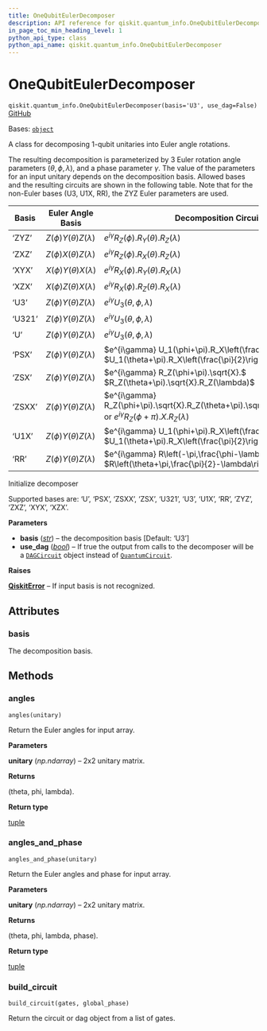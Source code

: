 ```yaml
---
title: OneQubitEulerDecomposer
description: API reference for qiskit.quantum_info.OneQubitEulerDecomposer
in_page_toc_min_heading_level: 1
python_api_type: class
python_api_name: qiskit.quantum_info.OneQubitEulerDecomposer
---
```


# OneQubitEulerDecomposer

<span id="qiskit.quantum_info.OneQubitEulerDecomposer" />

`qiskit.quantum_info.OneQubitEulerDecomposer(basis='U3', use_dag=False)` [GitHub](https://github.com/qiskit/qiskit/tree/stable/0.25/qiskit/quantum_info/synthesis/one_qubit_decompose.py "view source code")

Bases: [`object`](https://docs.python.org/3/library/functions.html#object "(in Python v3.12)")

A class for decomposing 1-qubit unitaries into Euler angle rotations.

The resulting decomposition is parameterized by 3 Euler rotation angle parameters $(\theta, \phi, \lambda)$, and a phase parameter $\gamma$. The value of the parameters for an input unitary depends on the decomposition basis. Allowed bases and the resulting circuits are shown in the following table. Note that for the non-Euler bases (U3, U1X, RR), the ZYZ Euler parameters are used.

| Basis  | Euler Angle Basis              | Decomposition Circuit                                                                                                    |
| ------ | ------------------------------ | ------------------------------------------------------------------------------------------------------------------------ |
| ‘ZYZ’  | $Z(\phi) Y(\theta) Z(\lambda)$ | $e^{i\gamma} R_Z(\phi).R_Y(\theta).R_Z(\lambda)$                                                                         |
| ‘ZXZ’  | $Z(\phi) X(\theta) Z(\lambda)$ | $e^{i\gamma} R_Z(\phi).R_X(\theta).R_Z(\lambda)$                                                                         |
| ‘XYX’  | $X(\phi) Y(\theta) X(\lambda)$ | $e^{i\gamma} R_X(\phi).R_Y(\theta).R_X(\lambda)$                                                                         |
| ‘XZX’  | $X(\phi) Z(\theta) X(\lambda)$ | $e^{i\gamma} R_X(\phi).R_Z(\theta).R_X(\lambda)$                                                                         |
| ‘U3’   | $Z(\phi) Y(\theta) Z(\lambda)$ | $e^{i\gamma} U_3(\theta,\phi,\lambda)$                                                                                   |
| ‘U321’ | $Z(\phi) Y(\theta) Z(\lambda)$ | $e^{i\gamma} U_3(\theta,\phi,\lambda)$                                                                                   |
| ‘U’    | $Z(\phi) Y(\theta) Z(\lambda)$ | $e^{i\gamma} U_3(\theta,\phi,\lambda)$                                                                                   |
| ‘PSX’  | $Z(\phi) Y(\theta) Z(\lambda)$ | $e^{i\gamma} U_1(\phi+\pi).R_X\left(\frac{\pi}{2}\right).$ $U_1(\theta+\pi).R_X\left(\frac{\pi}{2}\right).U_1(\lambda)$  |
| ‘ZSX’  | $Z(\phi) Y(\theta) Z(\lambda)$ | $e^{i\gamma} R_Z(\phi+\pi).\sqrt{X}.$ $R_Z(\theta+\pi).\sqrt{X}.R_Z(\lambda)$                                            |
| ‘ZSXX’ | $Z(\phi) Y(\theta) Z(\lambda)$ | $e^{i\gamma} R_Z(\phi+\pi).\sqrt{X}.R_Z(\theta+\pi).\sqrt{X}.R_Z(\lambda)$ or $e^{i\gamma} R_Z(\phi+\pi).X.R_Z(\lambda)$ |
| ‘U1X’  | $Z(\phi) Y(\theta) Z(\lambda)$ | $e^{i\gamma} U_1(\phi+\pi).R_X\left(\frac{\pi}{2}\right).$ $U_1(\theta+\pi).R_X\left(\frac{\pi}{2}\right).U_1(\lambda)$  |
| ‘RR’   | $Z(\phi) Y(\theta) Z(\lambda)$ | $e^{i\gamma} R\left(-\pi,\frac{\phi-\lambda+\pi}{2}\right).$ $R\left(\theta+\pi,\frac{\pi}{2}-\lambda\right)$            |

Initialize decomposer

Supported bases are: ‘U’, ‘PSX’, ‘ZSXX’, ‘ZSX’, ‘U321’, ‘U3’, ‘U1X’, ‘RR’, ‘ZYZ’, ‘ZXZ’, ‘XYX’, ‘XZX’.

**Parameters**

*   **basis** ([*str*](https://docs.python.org/3/library/stdtypes.html#str "(in Python v3.12)")) – the decomposition basis \[Default: ‘U3’]
*   **use\_dag** ([*bool*](https://docs.python.org/3/library/functions.html#bool "(in Python v3.12)")) – If true the output from calls to the decomposer will be a [`DAGCircuit`](qiskit.dagcircuit.DAGCircuit "qiskit.dagcircuit.DAGCircuit") object instead of [`QuantumCircuit`](qiskit.circuit.QuantumCircuit "qiskit.circuit.QuantumCircuit").

**Raises**

[**QiskitError**](exceptions#qiskit.exceptions.QiskitError "qiskit.exceptions.QiskitError") – If input basis is not recognized.

## Attributes

<span id="qiskit.quantum_info.OneQubitEulerDecomposer.basis" />

### basis

The decomposition basis.

## Methods

### angles

<span id="qiskit.quantum_info.OneQubitEulerDecomposer.angles" />

`angles(unitary)`

Return the Euler angles for input array.

**Parameters**

**unitary** (*np.ndarray*) – 2x2 unitary matrix.

**Returns**

(theta, phi, lambda).

**Return type**

[tuple](https://docs.python.org/3/library/stdtypes.html#tuple "(in Python v3.12)")

### angles\_and\_phase

<span id="qiskit.quantum_info.OneQubitEulerDecomposer.angles_and_phase" />

`angles_and_phase(unitary)`

Return the Euler angles and phase for input array.

**Parameters**

**unitary** (*np.ndarray*) – 2x2 unitary matrix.

**Returns**

(theta, phi, lambda, phase).

**Return type**

[tuple](https://docs.python.org/3/library/stdtypes.html#tuple "(in Python v3.12)")

### build\_circuit

<span id="qiskit.quantum_info.OneQubitEulerDecomposer.build_circuit" />

`build_circuit(gates, global_phase)`

Return the circuit or dag object from a list of gates.

